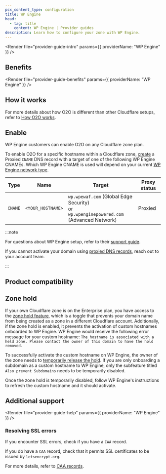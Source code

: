 ```yaml
---
pcx_content_type: configuration
title: WP Engine
head:
  - tag: title
    content: WP Engine | Provider guides
description: Learn how to configure your zone with WP Engine.
---
```



<Render file="provider-guide-intro" params={{ providerName: "WP Engine" }} />

## Benefits

<Render file="provider-guide-benefits" params={{ providerName: "WP Engine" }} />

## How it works

For more details about how O2O is different than other Cloudflare setups, refer to [How O2O works](/cloudflare-for-platforms/cloudflare-for-saas/saas-customers/how-it-works/).

## Enable

WP Engine customers can enable O2O on any Cloudflare zone plan.

To enable O2O for a specific hostname within a Cloudflare zone, [create](/dns/manage-dns-records/how-to/create-dns-records/#create-dns-records) a Proxied `CNAME` DNS record with a target of one of the following WP Engine CNAMEs. Which WP Engine CNAME is used will depend on your current [WP Engine network type](https://wpengine.com/support/network/).

| Type    | Name              | Target                                                                                        | Proxy status |
| ------- | ----------------- | --------------------------------------------------------------------------------------------- | ------------ |
| `CNAME` | `<YOUR_HOSTNAME>` | `wp.wpewaf.com` (Global Edge Security)<br/>or<br/>`wp.wpenginepowered.com` (Advanced Network) | Proxied      |

:::note

For questions about WP Engine setup, refer to their [support guide](https://wpengine.com/support/wordpress-best-practice-configuring-dns-for-wp-engine/#Point_DNS_Using_CNAME_Flattening).

If you cannot activate your domain using [proxied DNS records](/dns/proxy-status/), reach out to your account team.

:::

## Product compatibility

<Render file="provider-guide-compatibility" />

## Zone hold

If your own Cloudflare zone is on the Enterprise plan, you have access to the [zone hold feature](/fundamentals/account/account-security/zone-holds/), which is a toggle that prevents your domain name from being created as a zone in a different Cloudflare account. Additionally, if the zone hold is enabled, it prevents the activation of custom hostnames onboarded to WP Engine. WP Engine would receive the following error message for your custom hostname: `The hostname is associated with a held zone. Please contact the owner of this domain to have the hold removed.`

To successfully activate the custom hostname on WP Engine, the owner of the zone needs to [temporarily release the hold](/fundamentals/account/account-security/zone-holds/#release-zone-holds). If you are only onboarding a subdomain as a custom hostname to WP Engine, only the subfeature titled `Also prevent Subdomains` needs to be temporarily disabled.

Once the zone hold is temporarily disabled, follow WP Engine's instructions to refresh the custom hostname and it should activate.

## Additional support

<Render file="provider-guide-help" params={{ providerName: "WP Engine" }} />

### Resolving SSL errors

If you encounter SSL errors, check if you have a `CAA` record.

If you do have a `CAA` record, check that it permits SSL certificates to be issued by `letsencrypt.org`.

For more details, refer to [CAA records](/ssl/edge-certificates/troubleshooting/caa-records/#what-caa-records-are-added-by-cloudflare).
